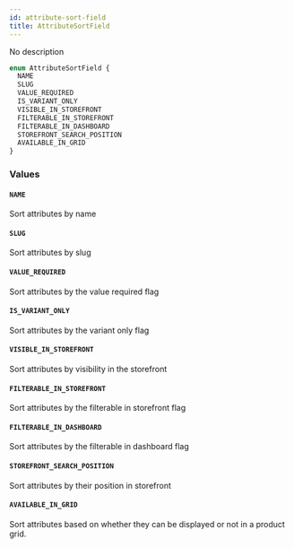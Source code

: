 ```yaml
---
id: attribute-sort-field
title: AttributeSortField
---
```


No description

```graphql
enum AttributeSortField {
  NAME
  SLUG
  VALUE_REQUIRED
  IS_VARIANT_ONLY
  VISIBLE_IN_STOREFRONT
  FILTERABLE_IN_STOREFRONT
  FILTERABLE_IN_DASHBOARD
  STOREFRONT_SEARCH_POSITION
  AVAILABLE_IN_GRID
}
```

### Values

#### `NAME`

Sort attributes by name

#### `SLUG`

Sort attributes by slug

#### `VALUE_REQUIRED`

Sort attributes by the value required flag

#### `IS_VARIANT_ONLY`

Sort attributes by the variant only flag

#### `VISIBLE_IN_STOREFRONT`

Sort attributes by visibility in the storefront

#### `FILTERABLE_IN_STOREFRONT`

Sort attributes by the filterable in storefront flag

#### `FILTERABLE_IN_DASHBOARD`

Sort attributes by the filterable in dashboard flag

#### `STOREFRONT_SEARCH_POSITION`

Sort attributes by their position in storefront

#### `AVAILABLE_IN_GRID`

Sort attributes based on whether they can be displayed or not in a product grid.
